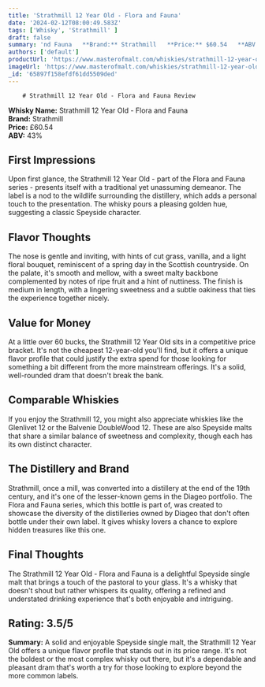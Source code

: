 ```yaml
---
title: 'Strathmill 12 Year Old - Flora and Fauna'
date: '2024-02-12T08:00:49.583Z'
tags: ['Whisky', 'Strathmill' ]
draft: false
summary: 'nd Fauna   **Brand:** Strathmill   **Price:** $60.54   **ABV:** 43%  ## First Impressions Upon first glance, the Strathmill 12 Yea...'
authors: ['default']
productUrl: 'https://www.masterofmalt.com/whiskies/strathmill-12-year-old-whisky/'
imageUrl: 'https://www.masterofmalt.com/whiskies/strathmill-12-year-old-whisky.jpg'
_id: '65897f158efdf61dd5509ded'
---
```

        
        # Strathmill 12 Year Old - Flora and Fauna Review

**Whisky Name:** Strathmill 12 Year Old - Flora and Fauna  
**Brand:** Strathmill  
**Price:** £60.54  
**ABV:** 43%

## First Impressions
Upon first glance, the Strathmill 12 Year Old - part of the Flora and Fauna series - presents itself with a traditional yet unassuming demeanor. The label is a nod to the wildlife surrounding the distillery, which adds a personal touch to the presentation. The whisky pours a pleasing golden hue, suggesting a classic Speyside character.

## Flavor Thoughts
The nose is gentle and inviting, with hints of cut grass, vanilla, and a light floral bouquet, reminiscent of a spring day in the Scottish countryside. On the palate, it's smooth and mellow, with a sweet malty backbone complemented by notes of ripe fruit and a hint of nuttiness. The finish is medium in length, with a lingering sweetness and a subtle oakiness that ties the experience together nicely.

## Value for Money
At a little over 60 bucks, the Strathmill 12 Year Old sits in a competitive price bracket. It's not the cheapest 12-year-old you'll find, but it offers a unique flavor profile that could justify the extra spend for those looking for something a bit different from the more mainstream offerings. It's a solid, well-rounded dram that doesn't break the bank.

## Comparable Whiskies
If you enjoy the Strathmill 12, you might also appreciate whiskies like the Glenlivet 12 or the Balvenie DoubleWood 12. These are also Speyside malts that share a similar balance of sweetness and complexity, though each has its own distinct character.

## The Distillery and Brand
Strathmill, once a mill, was converted into a distillery at the end of the 19th century, and it's one of the lesser-known gems in the Diageo portfolio. The Flora and Fauna series, which this bottle is part of, was created to showcase the diversity of the distilleries owned by Diageo that don't often bottle under their own label. It gives whisky lovers a chance to explore hidden treasures like this one.

## Final Thoughts
The Strathmill 12 Year Old - Flora and Fauna is a delightful Speyside single malt that brings a touch of the pastoral to your glass. It's a whisky that doesn't shout but rather whispers its quality, offering a refined and understated drinking experience that's both enjoyable and intriguing.

## Rating: 3.5/5
**Summary:** A solid and enjoyable Speyside single malt, the Strathmill 12 Year Old offers a unique flavor profile that stands out in its price range. It's not the boldest or the most complex whisky out there, but it's a dependable and pleasant dram that's worth a try for those looking to explore beyond the more common labels.
      